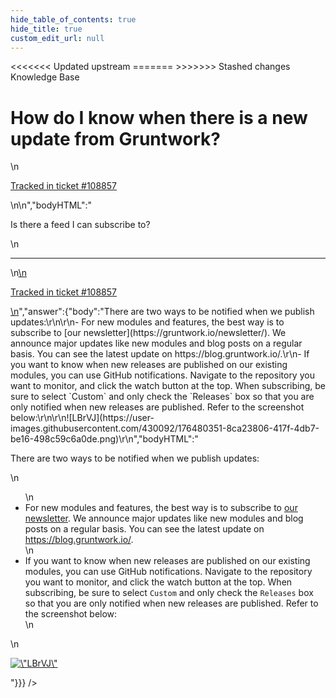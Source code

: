 ```yaml
---
hide_table_of_contents: true
hide_title: true
custom_edit_url: null
---
```



<head>
<<<<<<< Updated upstream
  <link rel="canonical" href="https://github.com/tnn-tnn-tnn-tnn-tnn-gruntwork-io/knowledge-base/discussions/489" />
=======
  <link rel="canonical" href="https://github.com/tnn-gruntwork-io/knowledge-base/discussions/489" />
>>>>>>> Stashed changes
</head>

<CenterLayout>
<span className="searchCategory">Knowledge Base</span>
<h1>How do I know when there is a new update from Gruntwork?</h1>
<GitHub discussion={{"id":"D_kwDOF8slf84AP9BV","number":489,"author":{"login":"yorinasub17"},"title":"How do I know when there is a new update from Gruntwork?","body":"\nIs there a feed I can subscribe to?\n\n---\n\n<ins datetime=\"2022-06-29T15:45:36Z\">\n  <p><a href=\"https://support.gruntwork.io/hc/requests/108857\">Tracked in ticket #108857</a></p>\n</ins>\n","bodyHTML":"<p dir=\"auto\">Is there a feed I can subscribe to?</p>\n<hr>\n<ins datetime=\"2022-06-29T15:45:36Z\">\n  <p dir=\"auto\"><a href=\"https://support.gruntwork.io/hc/requests/108857\" rel=\"nofollow\">Tracked in ticket #108857</a></p>\n</ins>","answer":{"body":"There are two ways to be notified when we publish updates:\r\n\r\n- For new modules and features, the best way is to subscribe to [our newsletter](https://gruntwork.io/newsletter/). We announce major updates like new modules and blog posts on a regular basis. You can see the latest update on https://blog.gruntwork.io/.\r\n- If you want to know when new releases are published on our existing modules, you can use GitHub notifications. Navigate to the repository you want to monitor, and click the watch button at the top. When subscribing, be sure to select `Custom` and only check the `Releases` box so that you are only notified when new releases are published. Refer to the screenshot below:\r\n\r\n![LBrVJ](https://user-images.githubusercontent.com/430092/176480351-8ca23806-417f-4db7-be16-498c59c6a0de.png)\r\n","bodyHTML":"<p dir=\"auto\">There are two ways to be notified when we publish updates:</p>\n<ul dir=\"auto\">\n<li>For new modules and features, the best way is to subscribe to <a href=\"https://gruntwork.io/newsletter/\" rel=\"nofollow\">our newsletter</a>. We announce major updates like new modules and blog posts on a regular basis. You can see the latest update on <a href=\"https://blog.gruntwork.io/\" rel=\"nofollow\">https://blog.gruntwork.io/</a>.</li>\n<li>If you want to know when new releases are published on our existing modules, you can use GitHub notifications. Navigate to the repository you want to monitor, and click the watch button at the top. When subscribing, be sure to select <code class=\"notranslate\">Custom</code> and only check the <code class=\"notranslate\">Releases</code> box so that you are only notified when new releases are published. Refer to the screenshot below:</li>\n</ul>\n<p dir=\"auto\"><a target=\"_blank\" rel=\"noopener noreferrer nofollow\" href=\"https://user-images.githubusercontent.com/430092/176480351-8ca23806-417f-4db7-be16-498c59c6a0de.png\"><img src=\"https://user-images.githubusercontent.com/430092/176480351-8ca23806-417f-4db7-be16-498c59c6a0de.png\" alt=\"LBrVJ\" style=\"max-width: 100%;\"></a></p>"}}} />

</CenterLayout>
  

<!-- ##DOCS-SOURCER-START
{
  "sourcePlugin": "github-discussions",
  "hash": "3d31b0da675e5c494a0faeb513e216ed"
}
##DOCS-SOURCER-END -->
